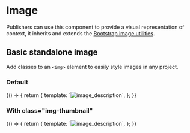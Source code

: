 
<Meta title="Components/UI/Image" />

# Image

Publishers can use this component to provide a visual representation of context, it inherits and extends the [Bootstrap image utilities](https://getbootstrap.com/docs/3.4/css/#images).

## Basic standalone image

Add classes to an `<img>` element to easily style images in any project.

### Default

<Canvas withSource="open">
  <Story name="BasicDefault">
    {() => {
      return {
        template: `<img src="https://picsum.photos/id/237/500/200" alt="image_description"/>`,
      };
    }}
  </Story>
</Canvas>

### With class="img-thumbnail"

<Canvas withSource="open">
  <Story name="BasicThumbnail">
    {() => {
      return {
        template: `<img src="https://picsum.photos/id/237/500/200" alt="image_description" class="img-thumbnail">`,
      };
    }}
  </Story>
</Canvas>
